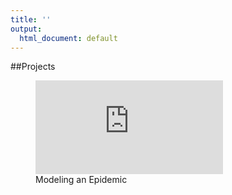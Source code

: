 ```yaml
---
title: ''
output:
  html_document: default
---
```


##Projects

![Modeling an Epidemic](https://github.com/mdeferrante/epidemic/blob/master/Epidemic.pdf)